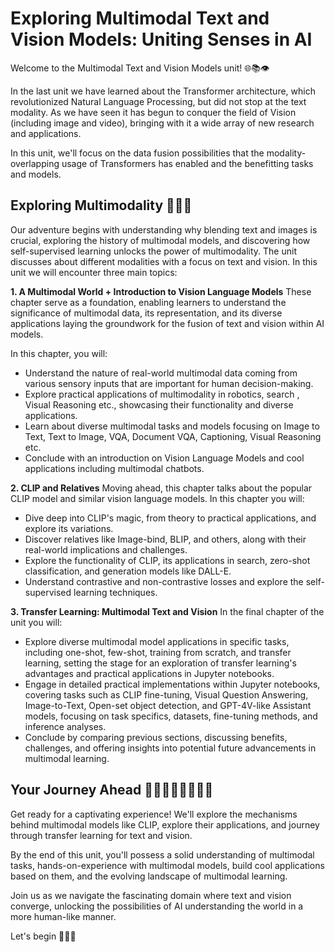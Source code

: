 # Exploring Multimodal Text and Vision Models: Uniting Senses in AI

Welcome to the Multimodal Text and Vision Models unit! 🌐📚👁️

In the last unit we have learned about the Transformer architecture, which revolutionized Natural Language Processing, but did not stop at the text modality.
As we have seen it has begun to conquer the field of Vision (including image and video), bringing with it a wide array of new research and applications.

In this unit, we'll focus on the data fusion possibilities that the modality-overlapping usage of Transformers has enabled and the benefitting tasks and models.

## Exploring Multimodality 🔎🤔💭

Our adventure begins with understanding why blending text and images is crucial, exploring the history of multimodal models, and discovering how self-supervised learning unlocks the power of multimodality. The unit discusses about different modalities with a focus on text and vision. In this unit we will encounter three main topics:

**1. A Multimodal World + Introduction to Vision Language Models**
These chapter serve as a foundation, enabling learners to understand the significance of multimodal data, its representation, and its diverse applications laying the groundwork for the fusion of text and vision within AI models.

In this chapter, you will:

- Understand the nature of real-world multimodal data coming from various sensory inputs that are important for human decision-making.
- Explore practical applications of multimodality in robotics, search , Visual Reasoning etc., showcasing their functionality and diverse applications.
- Learn about diverse multimodal tasks and models focusing on Image to Text, Text to Image, VQA, Document VQA, Captioning, Visual Reasoning etc.
- Conclude with an introduction on Vision Language Models and cool applications including multimodal chatbots.

**2. CLIP and Relatives**
Moving ahead, this chapter talks about the popular CLIP model and similar vision language models.
In this chapter you will:

- Dive deep into CLIP's magic, from theory to practical applications, and explore its variations.
- Discover relatives like Image-bind, BLIP, and others, along with their real-world implications and challenges.
- Explore the functionality of CLIP, its applications in search, zero-shot classification, and generation models like DALL-E.
- Understand contrastive and non-contrastive losses and explore the self-supervised learning techniques.

**3. Transfer Learning: Multimodal Text and Vision**
In the final chapter of the unit you will:

- Explore diverse multimodal model applications in specific tasks, including one-shot, few-shot, training from scratch, and transfer learning, setting the stage for an exploration of transfer learning's advantages and practical applications in Jupyter notebooks.
- Engage in detailed practical implementations within Jupyter notebooks, covering tasks such as CLIP fine-tuning, Visual Question Answering, Image-to-Text, Open-set object detection, and GPT-4V-like Assistant models, focusing on task specifics, datasets, fine-tuning methods, and inference analyses.
- Conclude by comparing previous sections, discussing benefits, challenges, and offering insights into potential future advancements in multimodal learning.

## Your Journey Ahead 🏃🏻‍♂️🏃🏻‍♀️🏃🏻

Get ready for a captivating experience! We'll explore the mechanisms behind multimodal models like CLIP, explore their applications, and journey through transfer learning for text and vision.

By the end of this unit, you'll possess a solid understanding of multimodal tasks, hands-on-experience with multimodal models, build cool applications based on them, and the evolving landscape of multimodal learning.

Join us as we navigate the fascinating domain where text and vision converge, unlocking the possibilities of AI understanding the world in a more human-like manner.

Let's begin 🚀🤗✨
